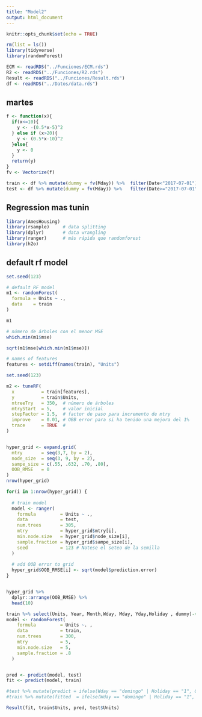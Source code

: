 ```yaml
---
title: "Model2"
output: html_document
---
```


```r
knitr::opts_chunk$set(echo = TRUE)
```

```r
rm(list = ls())
library(tidyverse)
library(randomForest)

ECM <- readRDS("../Funciones/ECM.rds")
R2 <- readRDS("../Funciones/R2.rds")
Result <- readRDS("../Funciones/Result.rds")
df <- readRDS("../Datos/data.rds")
```


## martes 

```r
f <- function(x){
  if(x<=10){
    y <- -(0.5*x-5)^2
  } else if (x>20){
    y <- (0.5*x-10)^2
  }else{
    y <- 0
  }
  return(y)
}
fv <- Vectorize(f)
```


```r
train <- df %>% mutate(dummy = fv(Mday)) %>%  filter(Date<"2017-07-01")
test <- df %>% mutate(dummy = fv(Mday)) %>%   filter(Date>="2017-07-01")  
```



## Regression mas tunin 

```r
library(AmesHousing)
library(rsample)     # data splitting 
library(dplyr)       # data wrangling
library(ranger)      # más rápida que randomforest
library(h2o) 
```



## default rf model 

```r
set.seed(123)

# default RF model
m1 <- randomForest(
  formula = Units ~ .,
  data    = train
)

m1
```

```r
# número de árboles con el menor MSE
which.min(m1$mse)
```
```r
sqrt(m1$mse[which.min(m1$mse)])
```




```r
# names of features
features <- setdiff(names(train), "Units")

set.seed(123)

m2 <- tuneRF(
  x          = train[features],
  y          = train$Units,
  ntreeTry   = 350,  # número de árboles
  mtryStart  = 5,    # valor inicial
  stepFactor = 1.5,  # factor de paso para incremento de mtry
  improve    = 0.01, # OBB error para si ha tenido una mejora del 1%
  trace      = TRUE  # 
)



```


```r
hyper_grid <- expand.grid(
  mtry       = seq(3,7, by = 2),
  node_size  = seq(3, 9, by = 2),
  sampe_size = c(.55, .632, .70, .80),
  OOB_RMSE   = 0
)
nrow(hyper_grid)
```


```r
for(i in 1:nrow(hyper_grid)) {
  
  # train model
  model <- ranger(
    formula         = Units ~ ., 
    data            = test, 
    num.trees       = 305,
    mtry            = hyper_grid$mtry[i],
    min.node.size   = hyper_grid$node_size[i],
    sample.fraction = hyper_grid$sampe_size[i],
    seed            = 123 # Notese el seteo de la semilla
  )
  
  # add OOB error to grid
  hyper_grid$OOB_RMSE[i] <- sqrt(model$prediction.error)
}


hyper_grid %>% 
  dplyr::arrange(OOB_RMSE) %>%
  head(10)
```



```r

train %>% select(Units, Year, Month,Wday, Mday, Yday,Holiday , dummy)-> train
model <- randomForest(
    formula         = Units ~. , 
    data            = train, 
    num.trees       = 300,
    mtry            = 5,
    min.node.size   = 5,
    sample.fraction = .8
  )


pred <- predict(model, test)
fit <- predict(model, train)

#test %>% mutate(predict = ifelse(Wday == "domingo" | Holiday == "1", 0, pred)) -> test
#train %>% mutate(fitted  = ifelse(Wday == "domingo" | Holiday == "1", 0, fit)) -> train

Result(fit, train$Units, pred, test$Units)

```













